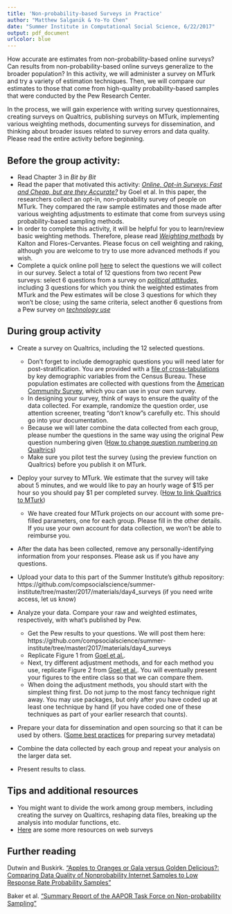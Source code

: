 ```yaml
---
title: 'Non-probability-based Surveys in Practice'
author: "Matthew Salganik & Yo-Yo Chen"
date: "Summer Institute in Computational Social Science, 6/22/2017"
output: pdf_document
urlcolor: blue
---
```


How accurate are estimates from non-probability-based online surveys? Can results from non-probability-based online surveys generalize to the broader population? In this activity, we will administer a survey on MTurk and try a variety of estimation techniques.  Then, we will compare our estimates to those that come from high-quality probability-based samples that were conducted by the Pew Research Center. 

In the process, we will gain experience with writing survey questionnaires, creating surveys on Qualtrics, publishing surveys on MTurk, implementing various weighting methods, documenting surveys for dissemination, and thinking about broader issues related to survey errors and data quality.  Please read the entire activity before beginning.

## Before the group activity:
* Read Chapter 3 in *Bit by Bit*
* Read the paper that motivated this activity: [*Online, Opt-in Surveys: Fast and Cheap, but are they Accurate?*](https://5harad.com/papers/dirtysurveys.pdf) by Goel et al.  In this paper, the researchers collect an opt-in, non-probability survey of people on MTurk.  They compared the raw sample estimates and those made after various weighting adjustments to estimate that come from surveys using probability-based sampling methods.
* In order to complete this activity, it will be helpful for you to learn/review basic weighting methods.  Therefore, please read [*Weighting methods*](http://hbanaszak.mjr.uw.edu.pl/TempTxt/KaltonFlores-Cervantes_2003_Weighting%20Methods.pdf) by Kalton and Flores-Cervantes.  Please focus on cell weighting and raking, although you are welcome to try to use more advanced methods if you wish.
* Complete a quick online poll [here](https://doodle.com/poll/ip4ycg8zz4d99ecd) to select the questions we will collect in our survey. Select a total of 12 questions from two recent Pew surveys: select 6 questions from a survey on [*political attitudes*](http://assets.pewresearch.org/wp-content/uploads/sites/5/2017/04/17084414/04-17-17-Political-topline-for-release.pdf), including 3 questions for which you think the weighted estimates from MTurk and the Pew estimates will be close 3 questions for which they won't be close; using the same criteria, select another 6 questions from a Pew survey on [*technology use*](http://assets.pewresearch.org/wp-content/uploads/sites/14/2017/05/15170020/PI_2017.05.17_Older-Americans-Tech_TOPLINE.pdf)

## During group activity
* Create a survey on Qualtrics, including the 12 selected questions.

    - Don’t forget to include demographic questions you will need later for post-stratification. You are provided with a [file of cross-tabulations](https://github.com/compsocialscience/summer-institute/blob/master/2017/materials/day4_surveys/population.csv) by key demographic variables from the Census Bureau. These population estimates are collected with questions from the [American Community Survey](https://www2.census.gov/programs-surveys/acs/methodology/questionnaires/2017/quest17.pdf), which you can use in your own survey. 
    - In designing your survey, think of ways to ensure the quality of the data collected. For example, randomize the question order, use attention screener, treating "don't know"s carefully etc.  This should go into your documentation.
    - Because we will later combine the data collected from each group, please number the questions in the same way using the original Pew question numbering given ([How to change question numbering on Qualtrics](https://www.qualtrics.com/support/survey-platform/survey-module/survey-tools/general-tools/auto-number-questions/)) 
    - Make sure you pilot test the survey (using the preview function on Qualtrics) before you publish it on MTurk.
    
* Deploy your survey to MTurk.  We estimate that the survey will take about 5 minutes, and we would like to pay an hourly wage of $15 per hour so you should pay $1 per completed survey. ([How to link Qualtrics to MTurk](http://brentcurdy.net/qualtrics-tutorials/link/))
  
  - We have created four MTurk projects on our account with some pre-filled parameters, one for each group. Please fill in the other details. If you use your own account for data collection, we won't be able to reimburse you.

* After the data has been collected, remove any personally-identifying information from your responses.  Please ask us if you have any questions.

* Upload your data to this part of the Summer Institute's github repository: https://github.com/compsocialscience/summer-institute/tree/master/2017/materials/day4_surveys (if you need write access, let us know)

* Analyze your data. Compare your raw and weighted estimates, respectively, with what’s published by Pew. 

    - Get the Pew results to your questions. We will post them here: https://github.com/compsocialscience/summer-institute/tree/master/2017/materials/day4_surveys
    - Replicate Figure 1 from [Goel et al.](https://5harad.com/papers/dirtysurveys.pdf).
    - Next, try different adjustment methods, and for each method you use, replicate Figure 2 from [Goel et al.](https://5harad.com/papers/dirtysurveys.pdf). You will eventually present your figures to the entire class so that we can compare them.
    - When doing the adjustment methods, you should start with the simplest thing first.  Do not jump to the most fancy technique right away.  You may use packages, but only after you have coded up at least one technique by hand (if you have coded one of these techniques as part of your earlier research that counts).  

* Prepare your data for dissemination and open sourcing so that it can be used by others. ([Some best practices](https://www.icpsr.umich.edu/icpsrweb/content/deposit/guide/chapter3docs.html) for preparing survey metadata) 

* Combine the data collected by each group and repeat your analysis on the larger data set.

* Present results to class.

## Tips and additional resources

* You might want to divide the work among group members, including creating the survey on Qualtircs, reshaping data files, breaking up the analysis into modular functions, etc. 
* [Here](https://psrc.princeton.edu/our-services/using-mturk) are some more resources on web surveys  

## Further reading

Dutwin and Buskirk. ["Apples to Oranges or Gala versus Golden Delicious?: Comparing Data Quality of Nonprobability Internet Samples to Low Response Rate Probability Samples"](https://academic.oup.com/poq/article/81/S1/213/3749202/Apples-to-Oranges-or-Gala-versus-Golden-Delicious) 

Baker et al. ["Summary Report of the AAPOR Task Force on Non-probability Sampling"](https://academic.oup.com/jssam/article/1/2/90/941418/Summary-Report-of-the-AAPOR-Task-Force-on-Non)
